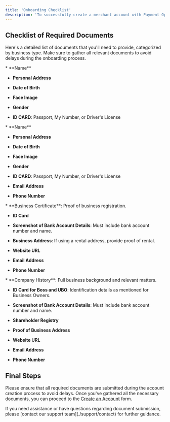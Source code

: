 ```yaml
---
title: 'Onboarding Checklist'
description: 'To successfully create a merchant account with Payment Options, you will need to provide certain documents based on your business type. Please use the checklist below to ensure all necessary documents are prepared and submitted during the onboarding process.'
---
```


## **Checklist of Required Documents**

Here's a detailed list of documents that you'll need to provide, categorized by business type. Make sure to gather all relevant documents to avoid delays during the onboarding process.

<Accordion title="Business Owner / UBO (Ultimate Beneficial Owner)">
  * **Name**

  * **Personal Address**

  * **Date of Birth**

  * **Face Image**

  * **Gender**

  * **ID CARD**: Passport, My Number, or Driver's License
</Accordion>

<Accordion title="Person of Contact">
  * **Name**

  * **Personal Address**

  * **Date of Birth**

  * **Face Image**

  * **Gender**

  * **ID CARD**: Passport, My Number, or Driver's License

  * **Email Address**

  * **Phone Number**
</Accordion>

<Accordion title="Sole Proprietor">
  * **Business Certificate**: Proof of business registration.

  * **ID Card**

  * **Screenshot of Bank Account Details**: Must include bank account number and name.

  * **Business Address**: If using a rental address, provide proof of rental.

  * **Website URL**

  * **Email Address**

  * **Phone Number**
</Accordion>

<Accordion title="Entity (For Registered Businesses)">
  * **Company History**: Full business background and relevant matters.

  * **ID Card for Boss and UBO**: Identification details as mentioned for Business Owners.

  * **Screenshot of Bank Account Details**: Must include bank account number and name.

  * **Shareholder Registry**

  * **Proof of Business Address**

  * **Website URL**

  * **Email Address**

  * **Phone Number**
</Accordion>

## **Final Steps**

Please ensure that all required documents are submitted during the account creation process to avoid delays. Once you've gathered all the necessary documents, you can proceed to the [Create an Account](https://me.paymentoptions.com/onboarding/sign-up) form.

<Card title="Need Help?" icon="life-ring" href="/support/contact">
  If you need assistance or have questions regarding document submission, please [contact our support team](./support/contact) for further guidance.
</Card>